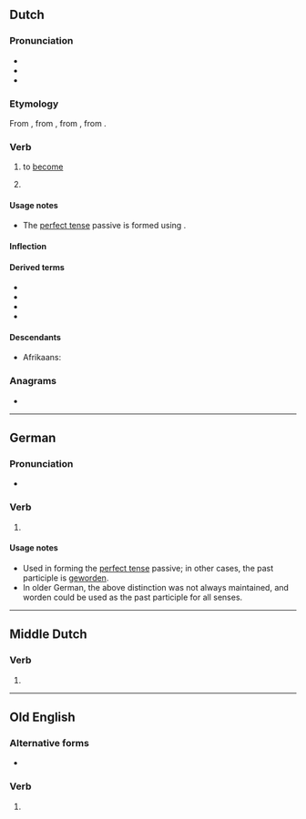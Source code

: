 {{also|wörden}}
==Dutch==

===Pronunciation===
* {{IPA|lang=nl|/ˈʋɔrdə(n)/}}
* {{audio|Nl-worden.ogg|audio|lang=nl}}
* {{homophones|lang=nl|woorden}}

===Etymology===
{{PIE root|nl|wert}}
From {{inh|nl|dum|werden}}, from {{inh|nl|odt|werthan}}, from {{inh|nl|gem-pro|*werþaną}}, from {{inh|nl|ine-pro|*wértti}}.

===Verb===
{{nl-verb}}

# {{lb|nl|copulative}} to [[become]]
#: {{ux|nl|Zij wilde altijd al lerares '''worden'''.|She always wanted to become a teacher.|inline=1}}
# {{lb|nl|transitive|auxiliary}} {{n-g|Used to form the [[imperfect tense]] of the [[passive voice]], together with a [[past participle]].}}
#: {{ux|nl|Ze '''worden''' gered.|They are being saved.|inline=1}}
#: {{ux|nl|De muur '''werd''' geschilderd.|The wall was being painted.|inline=1}}
#: {{ux|nl|De muur zal '''worden''' geschilderd.|The wall will be painted. / The wall is going to be painted.|inline=1}}

====Usage notes====
* The [[perfect tense]] passive is formed using {{m|nl|zijn}}.

====Inflection====
{{nl-conj-st|class=non-standard|word|werd|worden|aux=zijn}}

====Derived terms====
* {{l|nl|verworden}}
* {{l|nl|wording}}
* {{l|nl|gewaarworden}}
* {{l|nl|wakker worden}}

====Descendants====
* Afrikaans: {{l|af|word}}

===Anagrams===
* {{l|nl|wonder}}

----

==German==

===Pronunciation===
* {{audio|De-worden.ogg|Audio|lang=de}}

===Verb===
{{head|de|past participle}}

# {{inflection of|werden||past|part|lang=de}}

====Usage notes====
* Used in forming the [[perfect tense]] passive; in other cases, the past participle is [[geworden]].
* In older German, the above distinction was not always maintained, and worden could be used as the past participle for all senses.

----

==Middle Dutch==

===Verb===
{{head|dum|verb form}}

# {{inflection of|werden||1|and|3|p|past|indc|;|1|and|3|p|past|subj|lang=dum}}

----

==Old English==

===Alternative forms===
* {{l|ang|ġeworden}}

===Verb===
{{head|ang|past participle}}

# {{inflection of|weorþan||past|part|lang=ang}}